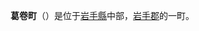 {{日本町村|
自治體名=葛卷|
町村=町|
圖像=[[File:Machinoeki-Kuzumaki.jpg|240px]]|
圖像說明=[[JR巴士東北|JR巴士東北]]葛卷站（町之驛葛卷）|
町村章=|
日文原名=葛巻町|
平假名=くずまきまち|
羅馬字拼音=Kuzumaki-machi|
都道府縣=岩手縣|
支廳=|
郡=岩手郡|
編號=03302-2|
面積=434.99|
邊界未定=|
人口=6,840|
統計時間=2013年7月1日|
自治體=[[盛岡市|盛岡市]]、[[久慈市|久慈市]]、[[岩手町|岩手町]]<br>[[岩泉町|岩泉町]]、[[九戶村|九戶村]]、[[一戶町|一戶町]]|
樹=[[白樺|白樺]]|
花=[[荻|荻]]|
鳥=[[山鳥|山鳥]]|
其他象徵物=|
其他象徵=|
首長=[[鈴木重男|鈴木重男]]|
議員數=9|
郵遞區號=028-5495|
所在地=岩手郡葛巻町葛巻第16地割1番地1 |
電話號碼=195-66-2111|
外部連結= http://www.town.kuzumaki.iwate.jp/|
經度=|
緯度=|
地圖=|
註記=
}}
'''葛卷町'''（{{jpn|j=葛巻町|hg=くずまきまち|rm=Kuzumaki machi|f=y}}）是位于[[岩手縣|岩手縣]]中部，[[岩手郡|岩手郡]]的一町。

{{岩手縣}}{{Authority control}}